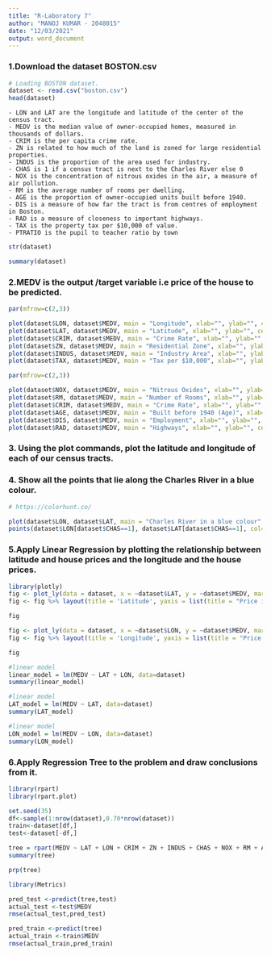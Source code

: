 ```yaml
---
title: "R-Laboratory 7"
author: "MANOJ KUMAR - 2048015"
date: "12/03/2021"
output: word_document
---
```


### 1.Download the dataset BOSTON.csv

```r
# Loading BOSTON dataset.
dataset <- read.csv("boston.csv")
head(dataset)
```
    
    - LON and LAT are the longitude and latitude of the center of the census tract.
    - MEDV is the median value of owner-occupied homes, measured in thousands of dollars.
    - CRIM is the per capita crime rate.
    - ZN is related to how much of the land is zoned for large residential properties.
    - INDUS is the proportion of the area used for industry.
    - CHAS is 1 if a census tract is next to the Charles River else 0 
    - NOX is the concentration of nitrous oxides in the air, a measure of air pollution.
    - RM is the average number of rooms per dwelling.
    - AGE is the proportion of owner-occupied units built before 1940.
    - DIS is a measure of how far the tract is from centres of employment in Boston.
    - RAD is a measure of closeness to important highways.
    - TAX is the property tax per $10,000 of value.
    - PTRATIO is the pupil to teacher ratio by town

```r
str(dataset)
```

```r
summary(dataset)
```

### 2.MEDV is the output /target variable i.e price of the house to be predicted.

```r
par(mfrow=c(2,3))

plot(dataset$LON, dataset$MEDV, main = "Longitude", xlab="", ylab="", cex.lab="1.5", col="#1e3799", pch=20, cex= 0.5 ) 
plot(dataset$LAT, dataset$MEDV, main = "Latitude", xlab="", ylab="", cex.lab="1.5", col="#628ca6", pch=20, cex= 0.5)
plot(dataset$CRIM, dataset$MEDV, main = "Crime Rate", xlab="", ylab="", cex.lab="1.5", col="#e58e26", pch=20, cex= 0.5)
plot(dataset$ZN, dataset$MEDV, main = "Residential Zone", xlab="", ylab="", cex.lab="1.5", col="#628ca6", pch=20, cex= 0.5)
plot(dataset$INDUS, dataset$MEDV, main = "Industry Area", xlab="", ylab="", cex.lab="1.5", col="#e58e26", pch=20, cex= 0.5)
plot(dataset$TAX, dataset$MEDV, main = "Tax per $10,000", xlab="", ylab="", cex.lab="1.5", col="#1e3799", pch=20, cex= 0.5)
```
```r
par(mfrow=c(2,3))

plot(dataset$NOX, dataset$MEDV, main = "Nitrous Oxides", xlab="", ylab="", cex.lab="1.5", col="#84817a", pch=20, cex= 0.5 ) 
plot(dataset$RM, dataset$MEDV, main = "Number of Rooms", xlab="", ylab="", cex.lab="1.5", col="#cd6133", pch=20, cex= 0.5 ) 
plot(dataset$CRIM, dataset$MEDV, main = "Crime Rate", xlab="", ylab="", cex.lab="1.5", col="#b33939", pch=20, cex= 0.5 ) 
plot(dataset$AGE, dataset$MEDV, main = "Built before 1940 (Age)", xlab="", ylab="", cex.lab="1.5", col="#b33939", pch=20, cex= 0.5 ) 
plot(dataset$DIS, dataset$MEDV, main = "Employment", xlab="", ylab="", cex.lab="1.5", col="#cd6133", pch=20, cex= 0.5 ) 
plot(dataset$RAD, dataset$MEDV, main = "Highways", xlab="", ylab="", cex.lab="1.5", col="#84817a", pch=20, cex= 0.5 ) 
```


### 3. Using the plot commands, plot the latitude and longitude of each of our census tracts.
### 4. Show all the points that lie along the Charles River in a blue colour.
```r
# https://colorhunt.co/

plot(dataset$LON, dataset$LAT, main = "Charles River in a blue colour",  xlab="Longitude", ylab="Latitude", col="#bbbbbb", pch=20, cex= 0.7)
points(dataset$LON[dataset$CHAS==1], dataset$LAT[dataset$CHAS==1], col="#005fba", pch=16)
```


### 5.Apply Linear Regression by plotting the relationship between latitude and house prices and the longitude and the house prices.
```r
library(plotly)
fig <- plot_ly(data = dataset, x = ~dataset$LAT, y = ~dataset$MEDV, marker = list(size = 10,color = '#ffa500'))
fig <- fig %>% layout(title = 'Latitude', yaxis = list(title = "Price in $", zeroline = TRUE),xaxis = list(title = "", zeroline = TRUE))

fig
```


```r
fig <- plot_ly(data = dataset, x = ~dataset$LON, y = ~dataset$MEDV, marker = list(size = 10,color = '#005AFF'))
fig <- fig %>% layout(title = 'Longitude', yaxis = list(title = "Price in $", zeroline = TRUE),xaxis = list(title = "", zeroline = TRUE))

fig
```

```r
#linear model
linear_model = lm(MEDV ~ LAT + LON, data=dataset)
summary(linear_model)
```
```r
#linear model
LAT_model = lm(MEDV ~ LAT, data=dataset)
summary(LAT_model)
```

```r
#linear model
LON_model = lm(MEDV ~ LON, data=dataset)
summary(LON_model)
```

### 6.Apply Regression Tree to the problem and draw conclusions from it.
```r
library(rpart)
library(rpart.plot)
```

```r
set.seed(35)
df<-sample(1:nrow(dataset),0.70*nrow(dataset)) 
train<-dataset[df,]
test<-dataset[-df,]
```


```r
tree = rpart(MEDV ~ LAT + LON + CRIM + ZN + INDUS + CHAS + NOX + RM + AGE + DIS + RAD + TAX + PTRATIO, data=train)
summary(tree)
```

```r
prp(tree)
```

```r
library(Metrics)
```


```r
pred_test <-predict(tree,test)
actual_test <-test$MEDV
rmse(actual_test,pred_test)

pred_train <-predict(tree)
actual_train <-train$MEDV
rmse(actual_train,pred_train)
```

